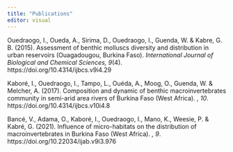 ```yaml
---
title: "Publications"
editor: visual
---
```


Ouedraogo, I., Oueda, A., Sirima, D., Ouedraogo, I., Guenda, W. & Kabre, G. B. (2015). Assessment of benthic molluscs diversity and distribution in urban reservoirs (Ouagadougou, Burkina Faso). *International Journal of Biological and Chemical Sciences, 9*(4). https://doi.org/10.4314/ijbcs.v9i4.29

Kaboré, I., Ouedraogo, I., Tampo, L., Ouéda, A., Moog, O., Guenda, W. & Melcher, A. (2017). Composition and dynamic of benthic macroinvertebrates community in semi-arid area rivers of Burkina Faso (West Africa). *, 10*. https://doi.org/10.4314/ijbcs.v10i4.8

Bancé, V., Adama, O., Kaboré, I., Ouedraogo, I., Mano, K., Weesie, P. & Kabré, G. (2021). Influence of micro-habitats on the distribution of macroinvertebrates in Burkina Faso (West Africa). *, 9*. https://doi.org/10.22034/ijab.v9i3.976
